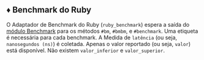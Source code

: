 
## ♦️ Benchmark do Ruby

O Adaptador de Benchmark do Ruby (`ruby_benchmark`) espera a saída do [módulo Benchmark](https://github.com/ruby/benchmark) para os métodos `#bm`, `#bmbm`, e `#benchmark`.
Uma etiqueta é necessária para cada benchmark.
A Medida de `latência` (ou seja, `nanosegundos (ns)`) é coletada.
Apenas o valor reportado (ou seja, `valor`) está disponível. Não existem `valor_inferior` e `valor_superior`.

<Ruby />